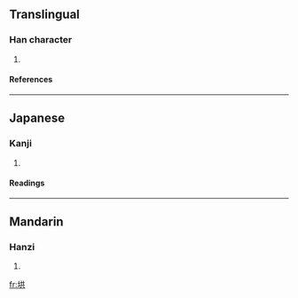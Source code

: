 ==Translingual==
===Han character===
{{Han char|rn=32|rad=土|as=06|sn=9|four=|canj=土廿金 (GTC)}}
# {{defn|Han}}
====References====
{{Han ref|kx=0228.291|hdz=10437.060|uh=57AC|ud=22444}}
----
==Japanese==
===Kanji===
{{ja-kanji|grade=|rs=土06}}
# {{defn|Japanese}} 
====Readings====
{{ja-readings|on=[[きょう]] (kyō)|kun=[[ぬかり]] (nukari), [[ぬかる]] (nukaru)}}
----
==Mandarin==
===Hanzi===
{{cmn-hanzi|pin=[[hóng]] ([[hong2]]), [[yà]] ([[ya4]])|wg=hung<sup>2</sup>, ya<sup>4</sup>}}
# {{defn|Mandarin}}

[[fr:垬]]
